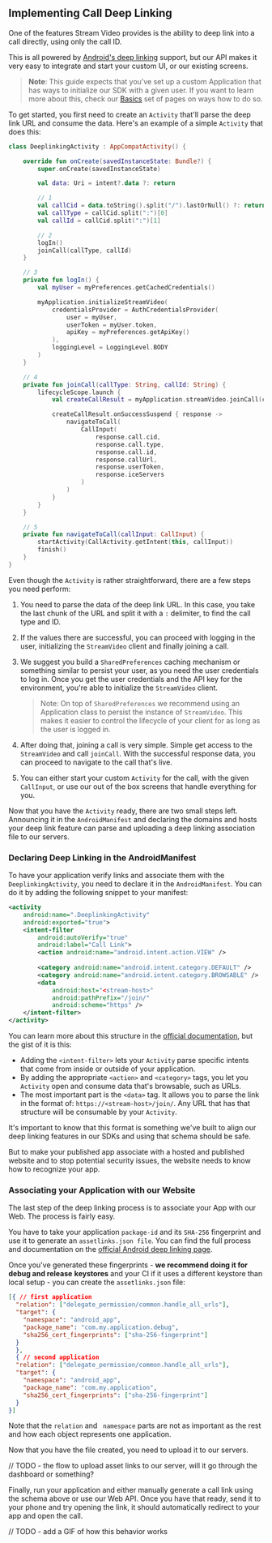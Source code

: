 ## Implementing Call Deep Linking

One of the features Stream Video provides is the ability to deep link into a call directly, using only the call ID.

This is all powered by [Android's deep linking](https://developer.android.com/training/app-links/deep-linking) support, but our API makes it very easy to integrate and start your custom UI, or our existing screens.

> **Note**: This guide expects that you've set up a custom Application that has ways to initialize our SDK with a given user. If you want to learn more about this, check our [Basics](TODO) set of pages on ways how to do so.

To get started, you first need to create an `Activity` that'll parse the deep link URL and consume the data. Here's an example of a simple `Activity` that does this:

```kotlin
class DeeplinkingActivity : AppCompatActivity() {

    override fun onCreate(savedInstanceState: Bundle?) {
        super.onCreate(savedInstanceState)

        val data: Uri = intent?.data ?: return

        // 1
        val callCid = data.toString().split("/").lastOrNull() ?: return
        val callType = callCid.split(":")[0]
        val callId = callCid.split(":")[1]

        // 2
        logIn()
        joinCall(callType, callId)
    }

    // 3
    private fun logIn() {
        val myUser = myPreferences.getCachedCredentials()

        myApplication.initializeStreamVideo(
            credentialsProvider = AuthCredentialsProvider(
                user = myUser,
                userToken = myUser.token,
                apiKey = myPreferences.getApiKey()
            ),
            loggingLevel = LoggingLevel.BODY
        )
    }

    // 4
    private fun joinCall(callType: String, callId: String) {
        lifecycleScope.launch {
            val createCallResult = myApplication.streamVideo.joinCall(callType, callId)

            createCallResult.onSuccessSuspend { response ->
                navigateToCall(
                    CallInput(
                        response.call.cid,
                        response.call.type,
                        response.call.id,
                        response.callUrl,
                        response.userToken,
                        response.iceServers
                    )
                )
            }
        }
    }

    // 5
    private fun navigateToCall(callInput: CallInput) {
        startActivity(CallActivity.getIntent(this, callInput))
        finish()
    }
}
```

Even though the `Activity` is rather straightforward, there are a few steps you need perform:

1. You need to parse the data of the deep link URL. In this case, you take the last chunk of the URL and split it with a `:` delimiter, to find the call type and ID.

2. If the values there are successful, you can proceed with logging in the user, initializing the `StreamVideo` client and finally joining a call.

3. We suggest you build a `SharedPreferences` caching mechanism or something similar to persist your user, as you need the user credentials to log in. Once you get the user credentials and the API key for the environment, you're able to initialize the `StreamVideo` client.

   > Note: On top of `SharedPreferences` we recommend using an Application class to persist the instance of `StreamVideo`. This makes it easier to control the lifecycle of your client for as long as the user is logged in.

4. After doing that, joining a call is very simple. Simple get access to the `StreamVideo` and call `joinCall`. With the successful response data, you can proceed to navigate to the call that's live.

5. You can either start your custom `Activity` for the call, with the given `CallInput`, or use our out of the box screens that handle everything for you.

Now that you have the `Activity` ready, there are two small steps left. Announcing it in the `AndroidManifest` and declaring the domains and hosts your deep link feature can parse and uploading a deep linking association file to our servers.

### Declaring Deep Linking in the AndroidManifest

To have your application verify links and associate them with the `DeeplinkingActivity`, you need to declare it in the `AndroidManifest`. You can do it by adding the following snippet to your manifest:

```xml
<activity
    android:name=".DeeplinkingActivity"
    android:exported="true">
    <intent-filter
        android:autoVerify="true" 
        android:label="Call Link">
        <action android:name="android.intent.action.VIEW" />
    
        <category android:name="android.intent.category.DEFAULT" />
        <category android:name="android.intent.category.BROWSABLE" />
        <data
            android:host="<stream-host>"
            android:pathPrefix="/join/"
            android:scheme="https" />
    </intent-filter>
</activity>
```

You can learn more about this structure in the [official documentation](https://developer.android.com/training/app-links/deep-linking), but the gist of it is this:

* Adding the `<intent-filter>` lets your `Activity` parse specific intents that come from inside or outside of your application.
* By adding the appropriate `<action>` and `<category>` tags, you let you `Activity` open and consume data that's browsable, such as URLs.
* The most important part is the `<data>` tag. It allows you to parse the link in the format of: `https://<stream-host>/join/`. Any URL that has that structure will be consumable by your `Activity`.

It's important to know that this format is something we've built to align our deep linking features in our SDKs and using that schema should be safe.

But to make your published app associate with a hosted and published website and to stop potential security issues, the website needs to know how to recognize your app.

### Associating your Application with our Website

The last step of the deep linking process is to associate your App with our Web. The process is fairly easy.

You have to take your application `package-id` and its `SHA-256` fingerprint and use it to generate an `assetlinks.json file`. You can find the full process and documentation on the [official Android deep linking page](https://developer.android.com/training/app-links/verify-android-applinks#web-assoc).

Once you've generated these fingerprints - **we recommend doing it for debug and release** **keystores** and your CI if it uses a different keystore than local setup - you can create the `assetlinks.json` file:

```json
[{ // first application
  "relation": ["delegate_permission/common.handle_all_urls"],
  "target": {
    "namespace": "android_app",
    "package_name": "com.my.application.debug",
    "sha256_cert_fingerprints": ["sha-256-fingerprint"]
  }
  },
  { // second application
  "relation": ["delegate_permission/common.handle_all_urls"],
  "target": {
    "namespace": "android_app",
    "package_name": "com.my.application",
    "sha256_cert_fingerprints": ["sha-256-fingerprint"]
  }
}]
```

Note that the `relation` and ` namespace` parts are not as important as the rest and how each object represents one application.

Now that you have the file created, you need to upload it to our servers.

// TODO - the flow to upload asset links to our server, will it go through the dashboard or something?

Finally, run your application and either manually generate a call link using the schema above or use our Web API. Once you have that ready, send it to your phone and try opening the link, it should automatically redirect to your app and open the call.

// TODO - add a GIF of how this behavior works
